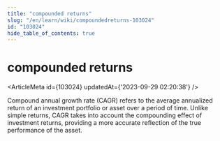 ```yaml
---
title: "compounded returns"
slug: "/en/learn/wiki/compoundedreturns-103024"
id: "103024"
hide_table_of_contents: true
---
```



# compounded returns

<ArticleMeta id={103024} updatedAt={'2023-09-29 02:20:38'} />
<div className='border-solid border-b border-t-0 my-4 border-[var(--ifm-color-gray-300)]' />

Compound annual growth rate (CAGR) refers to the average annualized return of an investment portfolio or asset over a period of time. Unlike simple returns, CAGR takes into account the compounding effect of investment returns, providing a more accurate reflection of the true performance of the asset.
